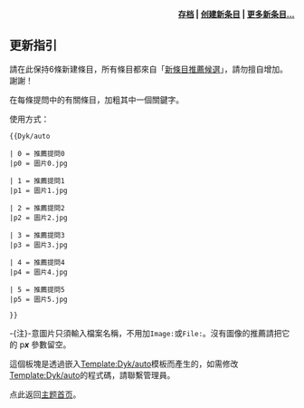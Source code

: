 {{Dyk/auto 
| 0 = '''[[熱力學第二定律|哪一條熱力學定律]]'''表述熱力學過程的不可逆性？
|p0 = 
| 1 = 物質在'''[[固體|哪一種基本狀態]]'''下，有固定的體積及形狀？
|p1 = Insulincrystals.jpg
| 2 = '''[[物理化學|哪一門科學]]'''是通過物質的物理現象和化學現象的聯繫探究化學變化的基本規律的？
|p2 = 
| 3 = 物體的冷熱程度可以用'''[[溫度|哪一種物理量]]'''表示？
|p3 = 
| 4 = '''[[功|什麼物理量]]'''對應著[[動能|動能]]的變化？
|p4 = 
| 5 = '''[[化學動力學|哪個化學分支]]'''主要研究[[化學反應|化學反應]]的[[反應速率|反應速率]]及[[反應機理|反應機理]]？
|p5 = Molecular-collisions.jpg
| 6 = [[熱力學|熱力學]]中無熱交換的變化過程叫'''[[絕熱過程|甚麼]]'''？
|p6 = Adiabatic.svg
}}
<div align="right">
'''[[Portal:物理化學/你知道吗/存檔|存档]] | [[Help:如何创建新页面|创建新条目]] | [[Special:Newpages|更多新条目...]]'''
</div><noinclude>

==更新指引==
請在此保持6條新建條目，所有條目都來自「[[WP:DYKN|新條目推薦候選]]」，請勿擅自增加。謝謝！

在每條提問中的有關條目，加粗其中一個關鍵字。

使用方式：
<pre>
{{Dyk/auto 

| 0 = 推薦提問0
|p0 = 圖片0.jpg

| 1 = 推薦提問1
|p1 = 圖片1.jpg

| 2 = 推薦提問2
|p2 = 圖片2.jpg

| 3 = 推薦提問3
|p3 = 圖片3.jpg

| 4 = 推薦提問4
|p4 = 圖片4.jpg

| 5 = 推薦提問5
|p5 = 圖片5.jpg

}}</pre>

-{注}-意圖片只須輸入檔案名稱，不用加<code>Image:</code>或<code>File:</code>。沒有圖像的推薦請把它的 p'''''x''''' 參數留空。

這個板塊是透過嵌入[[Template:Dyk/auto|Template:Dyk/auto]]模板而產生的，如需修改[[Template:Dyk/auto|Template:Dyk/auto]]的程式碼，請聯繫管理員。

点此返回[[Portal:有机化学|主题首页]]。
</noinclude>